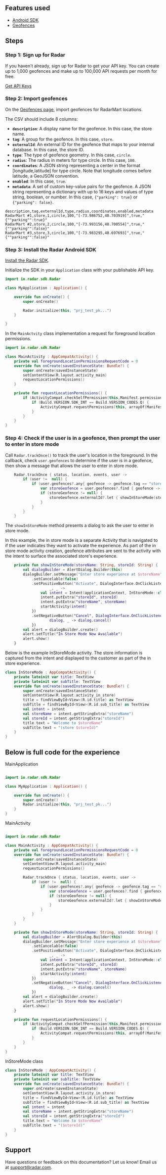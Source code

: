 ## Features used

- [Android SDK](/sdk/android)
- [Geofences](/geofences)

## Steps

### Step 1: Sign up for Radar

If you haven't already, sign up for Radar to get your API key. You can create up to 1,000 geofences and make up to 100,000 API requests per month for free.

<a className="btn btn-large btn-primary" href="https://radar.com/signup">Get API Keys</a>

### Step 2: Import geofences

On the [Geofences page](https://radar.com/dashboard), import geofences for RadarMart locations.

The CSV should include 8 columns:

- **`description`**: A display name for the geofence. In this case, the store name.
- **`tag`**: A group for the geofence. In this case, `store`.
- **`externalId`**: An external ID for the geofence that maps to your internal database. In this case, the store ID.
- **`type`**: The type of geofence geometry. In this case, `circle`.
- **`radius`**: The radius in meters for type circle. In this case, `100`.
- **`coordinates`**: A JSON string representing a center in the format [longitude,latitude] for type circle. Note that longitude comes before latitude, a GeoJSON convention.
- **`enabled`**: In this case, `true`.
- **`metadata`**: A set of custom key-value pairs for the geofence. A JSON string representing a dictionary with up to 16 keys and values of type string, boolean, or number. In this case, `{"parking": true}` or `{"parking": false}`.

```csv
description,tag,externalId,type,radius,coordinates,enabled,metadata
RadarMart #1,store,1,circle,100,"[-73.986752,40.703919]",true,"{""parking"":true}"
RadarMart #2,store,2,circle,100,"[-73.993156,40.700554]",true,"{""parking"":false}"
RadarMart #3,store,3,circle,100,"[-73.983295,40.697693]",true,"{""parking"":false}"
```

### Step 3: Install the Radar Android SDK

[Install the Radar SDK](/sdk/android).

Initialize the SDK in your `Application` class with your publishable API key.

```kotlin
import io.radar.sdk.Radar

class MyApplication : Application() {

    override fun onCreate() {
        super.onCreate()

        Radar.initialize(this, "prj_test_pk...")
    }

}
```

In the `MainActvity` class implementation a request for foreground location permissions.

```kotlin
import io.radar.sdk.Radar

class MainActivity : AppCompatActivity() {
    private val foregroundLocationPermissionsRequestCode = 0
    override fun onCreate(savedInstanceState: Bundle?) {
        super.onCreate(savedInstanceState)
        setContentView(R.layout.activity_main)
        requestLocationPermissions()
    }

    private fun requestLocationPermissions() {
        if (ActivityCompat.checkSelfPermission(this,Manifest.permission.ACCESS_FINE_LOCATION) != PackageManager.PERMISSION_GRANTED) {
            if (Build.VERSION.SDK_INT == Build.VERSION_CODES.Q) {
                ActivityCompat.requestPermissions(this, arrayOf(Manifest.permission.ACCESS_COARSE_LOCATION,Manifest.permission.ACCESS_FINE_LOCATION), foregroundLocationPermissionsRequestCode)
            }
        }
    }
}
```

### Step 4: Check if the user is in a geofence, then prompt the user to enter in store mode

Call `Radar.trackOnce()` to track the user's location in the foreground. In the callback, check `user.geofences` to determine if the user is in a geofence, then show a message that allows the user to enter in store mode. 

```kotlin
    Radar.trackOnce { status, location, events, user ->
        if (user !=  null) {
            if (user.geofences?.any{ geofence -> geofence.tag == "store" } == true) {
                var storeGeofence = user.geofences?.find { geofence -> geofence.tag == "store" }
                if (storeGeofence != null) {
                    storeGeofence.externalId?.let { showInStoreMode(storeGeofence.description, it) }
                }
            }
        }
    }
```

The `showInStoreMode` method presents a dialog to ask the user to enter in store mode. 

In this example, the in store mode is a separate Activity that is navigated to if the user indicates they want to activate the experience.  As part of the in store mode activity creation, geofence attributes are sent to the activity with the intent to surface the associated store's experience.

```kotlin
    private fun showInStoreMode(storeName: String, storeId: String) {
        val dialogBuilder = AlertDialog.Builder(this)
        dialogBuilder.setMessage("Enter store experience at $storeName")
            .setCancelable(false)
            .setPositiveButton("Activate", DialogInterface.OnClickListener {
                    _, _ ->
                val intent = Intent(applicationContext, InStoreMode::class.java)
                intent.putExtra("storeId", storeId)
                intent.putExtra("storeName", storeName)
                startActivity(intent)
            })
            .setNegativeButton("Cancel", DialogInterface.OnClickListener {
                    dialog, _ -> dialog.cancel()
            })
        val alert = dialogBuilder.create()
        alert.setTitle("In Store Mode Now Available")
        alert.show()
    }
```

Below is the example InStoreMode activity. The store information is captured from the intent and displayed to the customer as part of the in store experience.

```kotlin
class InStoreMode : AppCompatActivity() {
    private lateinit var title: TextView
    private lateinit var subTitle: TextView
    override fun onCreate(savedInstanceState: Bundle?) {
        super.onCreate(savedInstanceState)
        setContentView(R.layout.activity_in_store)
        title = findViewById<View>(R.id.title) as TextView
        subTitle = findViewById<View>(R.id.sub_title) as TextView
        val intent = intent
        val storeName = intent.getStringExtra("storeName")
        val storeId = intent.getStringExtra("storeId")
        title.text = "Welcome to $storeName"
        subTitle.text = "(store $storeId)"
    }
}
```

## Below is full code for the experience

MainApplication

```kotlin

import io.radar.sdk.Radar

class MyApplication : Application() {

    override fun onCreate() {
        super.onCreate()
        Radar.initialize(this, "prj_test_pk...")
    }
}

```

MainActivity

```kotlin

import io.radar.sdk.Radar

class MainActivity : AppCompatActivity() {
    private val foregroundLocationPermissionsRequestCode = 0
    override fun onCreate(savedInstanceState: Bundle?) {
        super.onCreate(savedInstanceState)
        setContentView(R.layout.activity_main)
        requestLocationPermissions()

        Radar.trackOnce { status, location, events, user ->
            if (user !=  null) {
                if (user.geofences?.any{ geofence -> geofence.tag == "store" } == true) {
                    var storeGeofence = user.geofences?.find { geofence -> geofence.tag == "store" }
                    if (storeGeofence != null) {
                        storeGeofence.externalId?.let { showInStoreMode(storeGeofence.description, it) }
                    }
                }
            }
        }
    }

    private fun showInStoreMode(storeName: String, storeId: String) {
        val dialogBuilder = AlertDialog.Builder(this)
        dialogBuilder.setMessage("Enter store experience at $storeName")
            .setCancelable(false)
            .setPositiveButton("Activate", DialogInterface.OnClickListener {
                    _, _ ->
                val intent = Intent(applicationContext, InStoreMode::class.java)
                intent.putExtra("storeId", storeId)
                intent.putExtra("storeName", storeName)
                startActivity(intent)
            })
            .setNegativeButton("Cancel", DialogInterface.OnClickListener {
                    dialog, _ -> dialog.cancel()
            })
        val alert = dialogBuilder.create()
        alert.setTitle("In Store Mode Now Available")
        alert.show()
    }

    private fun requestLocationPermissions() {
        if (ActivityCompat.checkSelfPermission(this,Manifest.permission.ACCESS_FINE_LOCATION) != PackageManager.PERMISSION_GRANTED) {
            if (Build.VERSION.SDK_INT == Build.VERSION_CODES.Q) {
                ActivityCompat.requestPermissions(this, arrayOf(Manifest.permission.ACCESS_COARSE_LOCATION,Manifest.permission.ACCESS_FINE_LOCATION), foregroundLocationPermissionsRequestCode)
            }
        }
    }
}
```

InStoreMode class

```kotlin
class InStoreMode : AppCompatActivity() {
    private lateinit var title: TextView
    private lateinit var subTitle: TextView
    override fun onCreate(savedInstanceState: Bundle?) {
        super.onCreate(savedInstanceState)
        setContentView(R.layout.activity_in_store)
        title = findViewById<View>(R.id.title) as TextView
        subTitle = findViewById<View>(R.id.sub_title) as TextView
        val intent = intent
        val storeName = intent.getStringExtra("storeName")
        val storeId = intent.getStringExtra("storeId")
        title.text = "Welcome to $storeName"
        subTitle.text = "($storeId)"
    }
}
```

## Support

Have questions or feedback on this documentation? Let us know! Email us at [support@radar.com](mailto:support@radar.com).
